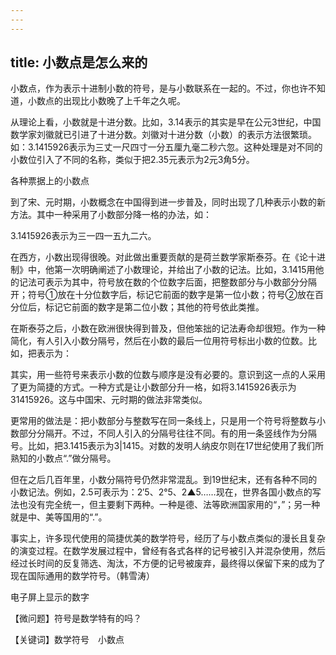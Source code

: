 ```yaml
---
---
---
```

title: 小数点是怎么来的
---




小数点，作为表示十进制小数的符号，是与小数联系在一起的。不过，你也许不知道，小数点的出现比小数晚了上千年之久呢。

从理论上看，小数就是十进分数。比如，3.14表示的其实是早在公元3世纪，中国数学家刘徽就已引进了十进分数。刘徽对十进分数（小数）的表示方法很繁琐。如：3.1415926表示为三丈一尺四寸一分五厘九毫二秒六忽。这种处理是对不同的小数位引入了不同的名称，类似于把2.35元表示为2元3角5分。

各种票据上的小数点



到了宋、元时期，小数概念在中国得到进一步普及，同时出现了几种表示小数的新方法。其中一种采用了小数部分降一格的办法，如：

3.1415926表示为三一四一五九二六。

在西方，小数出现得很晚。对此做出重要贡献的是荷兰数学家斯泰芬。在《论十进制》中，他第一次明确阐述了小数理论，并给出了小数的记法。比如，3.1415用他的记法可表示为其中，符号放在数的个位数字后面，把整数部分与小数部分分隔开；符号①放在十分位数字后，标记它前面的数字是第一位小数；符号②放在百分位后，标记它前面的数字是第二位小数；其他的符号依此类推。

在斯泰芬之后，小数在欧洲很快得到普及，但他笨拙的记法寿命却很短。作为一种简化，有人引入小数分隔号，然后在小数的最后一位用符号标出小数的位数。比如，把表示为：

其实，用一些符号来表示小数的位数与顺序是没有必要的。意识到这一点的人采用了更为简捷的方式。一种方式是让小数部分升一格，如将3.1415926表示为31415926。这与中国宋、元时期的做法非常类似。

更常用的做法是：把小数部分与整数写在同一条线上，只是用一个符号将整数与小数部分分隔开。不过，不同人引入的分隔号往往不同。有的用一条竖线作为分隔号。比如，把3.1415表示为3|1415。对数的发明人纳皮尔则在17世纪使用了我们所熟知的小数点“.”做分隔号。

但在之后几百年里，小数分隔符号仍然非常混乱。到19世纪末，还有各种不同的小数记法。例如，2.5可表示为：2′5、2°5、2▲5……现在，世界各国小数点的写法也没有完全统一，但主要剩下两种。一种是德、法等欧洲国家用的“，”；另一种就是中、美等国用的“.”。

事实上，许多现代使用的简捷优美的数学符号，经历了与小数点类似的漫长且复杂的演变过程。在数学发展过程中，曾经有各式各样的记号被引入并混杂使用，然后经过长时间的反复筛选、淘汰，不方便的记号被废弃，最终得以保留下来的成为了现在国际通用的数学符号。（韩雪涛）

电子屏上显示的数字



【微问题】符号是数学特有的吗？

【关键词】数学符号　小数点